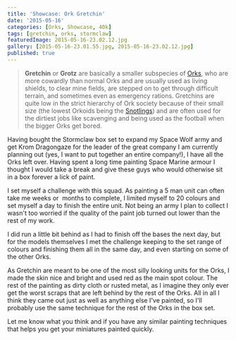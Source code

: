 ```yaml
---
title: 'Showcase: Ork Gretchin'
date: '2015-05-16'
categories: [Orks, Showcase, 40k]
tags: [gretchin, orks, stormclaw]
featuredImage: 2015-05-16-23.02.12.jpg
gallery: [2015-05-16-23.01.55.jpg, 2015-05-16-23.02.12.jpg]
published: true
---
```


> **Gretchin** or **Grotz** are basically a smaller subspecies of [Orks](http://warhammer40k.wikia.com/wiki/Ork 'Ork'), who are more cowardly than normal Orks and are usually used as living shields, to clear mine fields, are stepped on to get through difficult terrain, and sometimes even as emergency rations. Gretchins are quite low in the strict hierarchy of Ork society because of their small size (the lowest Orkoids being the [Snotlings](http://warhammer40k.wikia.com/wiki/Snotling 'Snotling')) and are often used for the dirtiest jobs like scavenging and being used as the football when the bigger Orks get bored.

Having bought the Stormclaw box set to expand my Space Wolf army and get Krom Dragongaze for the leader of the great company I am currently planning out (yes, I want to put together an entire company!), I have all the Orks left over. Having spent a long time painting Space Marine armour I thought I would take a break and give these guys who would otherwise sit in a box forever a lick of paint.

I set myself a challenge with this squad. As painting a 5 man unit can often take me weeks or  months to complete, I limited myself to 20 colours and set myself a day to finish the entire unit. Not being an army I plan to collect I wasn't too worried if the quality of the paint job turned out lower than the rest of my work.

I did run a little bit behind as I had to finish off the bases the next day, but for the models themselves I met the challenge keeping to the set range of colours and finishing them all in the same day, and even starting on some of the other Orks.

As Gretchin are meant to be one of the most silly looking units for the Orks, I made the skin nice and bright and used red as the main spot colour. The rest of the painting as dirty cloth or rusted metal, as I imagine they only ever get the worst scraps that are left behind by the rest of the Orks. All in all I think they came out just as well as anything else I've painted, so I'll probably use the same technique for the rest of the Orks in the box set.

Let me know what you think and if you have any similar painting techniques that helps you get your miniatures painted quickly.

